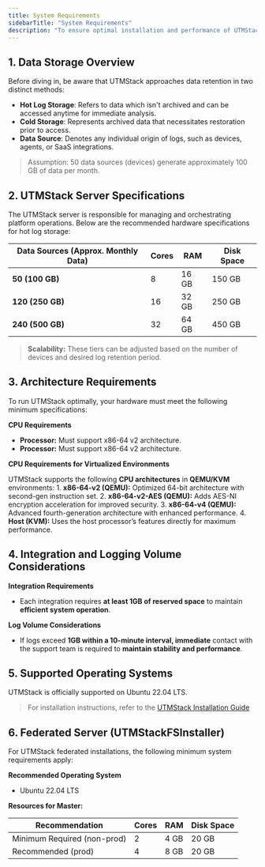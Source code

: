 ```yaml
---
title: System Requirements
sidebarTitle: "System Requirements"
description: "To ensure optimal installation and performance of UTMStack, adhere to the following system specifications."
---
```


## 1. Data Storage Overview

Before diving in, be aware that UTMStack approaches data retention in two distinct methods:

* **Hot Log Storage**: Refers to data which isn't archived and can be accessed anytime for immediate analysis.
* **Cold Storage**: Represents archived data that necessitates restoration prior to access.
* **Data Source**: Denotes any individual origin of logs, such as devices, agents, or SaaS integrations.

> Assumption: 50 data sources (devices) generate approximately 100 GB of data per month.

## 2. UTMStack Server Specifications

The UTMStack server is responsible for managing and orchestrating platform operations. Below are the recommended hardware specifications for hot log storage:

| Data Sources (Approx. Monthly Data) | Cores | RAM   | Disk Space |
| ----------------------------------- | ------| ------| -----------|
| **50 (100 GB)**                     | 8     | 16 GB | 150 GB    |
| **120 (250 GB)**                    | 16    | 32 GB | 250 GB    |
| **240 (500 GB)**                    | 32    | 64 GB | 450 GB    |

> **Scalability:** These tiers can be adjusted based on the number of devices and desired log retention period.

## 3. Architecture Requirements

To run UTMStack optimally, your hardware must meet the following minimum specifications:

**CPU Requirements**

* **Processor:** Must support x86-64 v2 architecture.
* **Processor:** Must support x86-64 v2 architecture.

**CPU Requirements for Virtualized Environments**

UTMStack supports the following **CPU architectures** in **QEMU/KVM** environments:
	1.	**x86-64-v2 (QEMU):** Optimized 64-bit architecture with second-gen instruction set.
	2.	**x86-64-v2-AES (QEMU):** Adds AES-NI encryption acceleration for improved security.
	3.	**x86-64-v4 (QEMU):** Advanced fourth-generation architecture with enhanced performance.
	4.	**Host (KVM):** Uses the host processor’s features directly for maximum performance.

## 4. Integration and Logging Volume Considerations

**Integration Requirements**

* Each integration requires **at least 1GB of reserved space** to maintain **efficient system operation**.

**Log Volume Considerations**
*	If logs exceed **1GB within a 10-minute interval, immediate** contact with the support team is required to **maintain stability and performance**.

## 5. Supported Operating Systems

UTMStack is officially supported on Ubuntu 22.04 LTS.

> For installation instructions, refer to the [UTMStack Installation Guide](../Getting%20started/Introduction#adaptable-and-intelligent)

##  6. Federated Server (UTMStackFSInstaller)

For UTMStack federated installations, the following minimum system requirements apply:

**Recommended Operating System**
*	Ubuntu 22.04 LTS

**Resources for Master:**

| Recommendation                | Cores | RAM   | Disk Space |
| ----------------------------- | ----- | ----- | ---------- |
| Minimum Required (non-prod)   | 2     | 4 GB  | 20 GB      |
| Recommended (prod)            | 4     | 8 GB  | 20 GB      |

